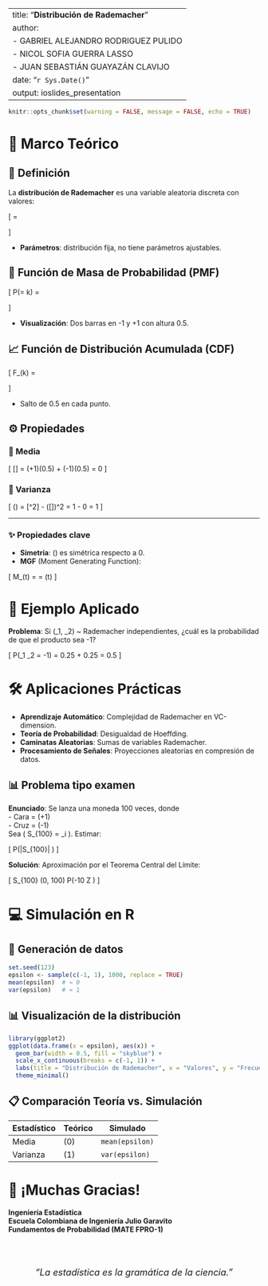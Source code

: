 
---
title: "**Distribución de Rademacher**"
author: 
  - GABRIEL ALEJANDRO RODRIGUEZ PULIDO  
  - NICOL SOFIA GUERRA LASSO  
  - JUAN SEBASTIÁN GUAYAZÁN CLAVIJO
date: "`r Sys.Date()`"
output: ioslides_presentation
---

```r
knitr::opts_chunk$set(warning = FALSE, message = FALSE, echo = TRUE)
```

# 🧠 **Marco Teórico**

## 🎯 Definición

La **distribución de Rademacher** es una variable aleatoria discreta con valores:

\[
\epsilon = 
\begin{cases} 
+1 & \text{con probabilidad } 0.5, \\
-1 & \text{con probabilidad } 0.5.
\end{cases}
\]

- **Parámetros**: distribución fija, no tiene parámetros ajustables.


## 🔢 Función de Masa de Probabilidad (PMF)

\[
P(\epsilon = k) = 
\begin{cases} 
0.5 & \text{si } k = \pm 1, \\
0 & \text{en otro caso}.
\end{cases}
\]

- **Visualización**: Dos barras en -1 y +1 con altura 0.5.


## 📈 Función de Distribución Acumulada (CDF)

\[
F_\epsilon(k) = 
\begin{cases} 
0 & \text{si } k < -1, \\
0.5 & \text{si } -1 \leq k < 1, \\
1 & \text{si } k \geq 1.
\end{cases}
\]

- Salto de 0.5 en cada punto.


## ⚙️ Propiedades

### 🔹 Media

\[
\mathbb{E}[\epsilon] = (+1)(0.5) + (-1)(0.5) = 0
\]

### 🔹 Varianza

\[
\text{Var}(\epsilon) = \mathbb{E}[\epsilon^2] - (\mathbb{E}[\epsilon])^2 = 1 - 0 = 1
\]

---

### ✨ Propiedades clave

- **Simetría**: \(\epsilon\) es simétrica respecto a 0.  
- **MGF** (Moment Generating Function):

\[
M_\epsilon(t) = \frac{e^t + e^{-t}}{2} = \cosh(t)
\]


# 🧩 **Ejemplo Aplicado**

**Problema**: Si \(\epsilon_1, \epsilon_2\) ~ Rademacher independientes, ¿cuál es la probabilidad de que el producto sea -1?

\[
P(\epsilon_1 \cdot \epsilon_2 = -1) = 0.25 + 0.25 = 0.5
\]


# 🛠️ **Aplicaciones Prácticas**

- **Aprendizaje Automático**: Complejidad de Rademacher en VC-dimension.  
- **Teoría de Probabilidad**: Desigualdad de Hoeffding.  
- **Caminatas Aleatorias**: Sumas de variables Rademacher.  
- **Procesamiento de Señales**: Proyecciones aleatorias en compresión de datos.


## 📊 Problema tipo examen

**Enunciado**: Se lanza una moneda 100 veces, donde  
- Cara = \(+1\)  
- Cruz = \(-1\)  
Sea \( S_{100} = \sum \epsilon_i \). Estimar:

\[
P(|S_{100}| \leq 10)
\]

**Solución**: Aproximación por el Teorema Central del Límite:

\[
S_{100} \sim \mathcal{N}(0, 100) \Rightarrow P(-10 \leq Z \leq 10) \approx 0.6826
\]


# 💻 **Simulación en R**

## 🔢 Generación de datos

```r
set.seed(123)
epsilon <- sample(c(-1, 1), 1000, replace = TRUE)
mean(epsilon)  # ≈ 0
var(epsilon)   # ≈ 1
```


## 📊 Visualización de la distribución

```r
library(ggplot2)
ggplot(data.frame(x = epsilon), aes(x)) +
  geom_bar(width = 0.5, fill = "skyblue") +
  scale_x_continuous(breaks = c(-1, 1)) +
  labs(title = "Distribución de Rademacher", x = "Valores", y = "Frecuencia") +
  theme_minimal()
```


## 📋 Comparación Teoría vs. Simulación

| **Estadístico** | **Teórico** | **Simulado** |
|-----------------|-------------|--------------|
| Media           | \(0\)       | `mean(epsilon)` |
| Varianza        | \(1\)       | `var(epsilon)`  |



# 🙌 **¡Muchas Gracias!**

**Ingeniería Estadística**  
**Escuela Colombiana de Ingeniería Julio Garavito**  
**Fundamentos de Probabilidad (MATE FPRO-1)**  

<br><br>

<div style="text-align: center; font-size: 130%; font-style: italic;">
  “La estadística es la gramática de la ciencia.”  
</div>
